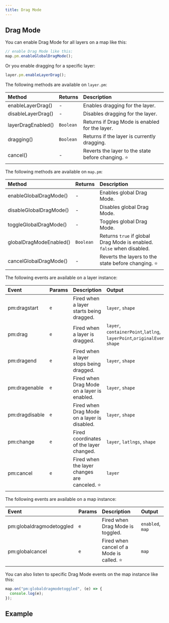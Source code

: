 ```yaml
---
title: Drag Mode
---
```


## Drag Mode

You can enable Drag Mode for all layers on a map like this:

```js
// enable Drag Mode like this:
map.pm.enableGlobalDragMode();
```

Or you enable dragging for a specific layer:

```js
layer.pm.enableLayerDrag();
```

The following methods are available on `layer.pm`:

| Method             | Returns   | Description                                    |
| :----------------- | :-------- | :--------------------------------------------- |
| enableLayerDrag()  | -         | Enables dragging for the layer.                |
| disableLayerDrag() | -         | Disables dragging for the layer.               |
| layerDragEnabled() | `Boolean` | Returns if Drag Mode is enabled for the layer. |
| dragging()         | `Boolean` | Returns if the layer is currently dragging.    |
| cancel()              | -         | Reverts the layer to the state before changing. ⭐ |

The following methods are available on `map.pm`:

| Method                  | Returns   | Description                                                           |
| :---------------------- | :-------- | :-------------------------------------------------------------------- |
| enableGlobalDragMode()  | -         | Enables global Drag Mode.                                             |
| disableGlobalDragMode() | -         | Disables global Drag Mode.                                            |
| toggleGlobalDragMode()  | -         | Toggles global Drag Mode.                                             |
| globalDragModeEnabled() | `Boolean` | Returns `true` if global Drag Mode is enabled. `false` when disabled. |
| cancelGlobalDragMode()  | -         | Reverts the layers to the state before changing. ⭐                   |

The following events are available on a layer instance:

| Event          | Params | Description                                   | Output                                                                    |
| :------------- | :----- | :-------------------------------------------- | :------------------------------------------------------------------------ |
| pm:dragstart   | `e`    | Fired when a layer starts being dragged.      | `layer`, `shape`                                                          |
| pm:drag        | `e`    | Fired when a layer is dragged.                | `layer`, `containerPoint`,`latlng`, `layerPoint`,`originalEvent`, `shape` |
| pm:dragend     | `e`    | Fired when a layer stops being dragged.       | `layer`, `shape`                                                          |
| pm:dragenable  | `e`    | Fired when Drag Mode on a layer is enabled.   | `layer`, `shape`                                                          |
| pm:dragdisable | `e`    | Fired when Drag Mode on a layer is disabled.  | `layer`, `shape`                                                          |
| pm:change      | `e`    | Fired coordinates of the layer changed.       | `layer`, `latlngs`, `shape`                                               |
| pm:cancel      | `e`    | Fired when the layer changes are canceled. ⭐ | `layer`                                                                   |

The following events are available on a map instance:

| Event                    | Params | Description                                | Output           |
| :----------------------- | :----- | :----------------------------------------- | :--------------- |
| pm:globaldragmodetoggled | `e`    | Fired when Drag Mode is toggled.           | `enabled`, `map` |
| pm:globalcancel          | `e`    | Fired when cancel of a Mode is called. ⭐  | `map`            |

You can also listen to specific Drag Mode events on the map instance like this:

```js
map.on("pm:globaldragmodetoggled", (e) => {
  console.log(e);
});
```


## Example


<Drag />
